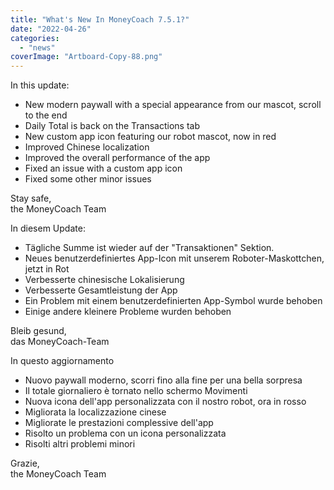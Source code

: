 ```yaml
---
title: "What's New In MoneyCoach 7.5.1?"
date: "2022-04-26"
categories: 
  - "news"
coverImage: "Artboard-Copy-88.png"
---
```


In this update:

- New modern paywall with a special appearance from our mascot, scroll to the end
- Daily Total is back on the Transactions tab
- New custom app icon featuring our robot mascot, now in red
- Improved Chinese localization
- Improved the overall performance of the app
- Fixed an issue with a custom app icon
- Fixed some other minor issues

Stay safe,  
the MoneyCoach Team

In diesem Update:

- Tägliche Summe ist wieder auf der "Transaktionen" Sektion.
- Neues benutzerdefiniertes App-Icon mit unserem Roboter-Maskottchen, jetzt in Rot
- Verbesserte chinesische Lokalisierung
- Verbesserte Gesamtleistung der App
- Ein Problem mit einem benutzerdefinierten App-Symbol wurde behoben
- Einige andere kleinere Probleme wurden behoben

Bleib gesund,  
das MoneyCoach-Team

In questo aggiornamento

- Nuovo paywall moderno, scorri fino alla fine per una bella sorpresa
- Il totale giornaliero è tornato nello schermo Movimenti
- Nuova icona dell'app personalizzata con il nostro robot, ora in rosso
- Migliorata la localizzazione cinese
- Migliorate le prestazioni complessive dell'app
- Risolto un problema con un icona personalizzata
- Risolti altri problemi minori

Grazie,  
the MoneyCoach Team
